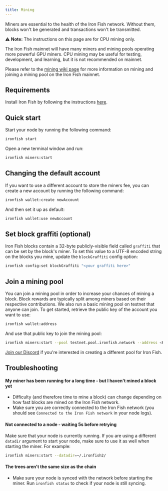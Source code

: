 ```yaml
---
title: Mining
---
```


Miners are essential to the health of the Iron Fish network. Without them, blocks won't be generated and transactions won't be transmitted.

⚠️️ **Note:** The instructions on this page are for CPU mining only.

The Iron Fish mainnet will have many miners and mining pools operating more
powerful GPU miners. CPU mining may be useful for testing, development, and
learning, but it is not recommended on mainnet.

Please refer to the [mining wiki
page](https://github.com/iron-fish/ironfish/wiki/Iron-Fish-Launch-Day-Mining)
for more information on mining and joining a mining pool on the Iron Fish
mainnet.

## Requirements
Install Iron Fish by following the instructions [here](/use/get-started/installation).

## Quick start
Start your node by running the following command:

```sh
ironfish start
```

Open a new terminal window and run:

```sh
ironfish miners:start
```

## Changing the default account
If you want to use a different account to store the miners fee, you can create a new account by running the following command:

```sh
ironfish wallet:create newAccount
```

And then set it up as default:

```sh
ironfish wallet:use newAccount
```

## Set block graffiti (optional)

Iron Fish blocks contain a 32-byte publicly-visible field called `graffiti` that can be set by the block's miner. To set this value to a UTF-8 encoded string on the blocks you mine, update the `blockGraffiti` config option:


```sh
ironfish config:set blockGraffiti "<your graffiti here>"
```

## Join a mining pool
You can join a mining pool in order to increase your chances of mining a block. Block rewards are typically split among miners based on their respective contributions. We also run a basic mining pool on testnet that anyone can join. To get started, retrieve the public key of the account you want to use:


```sh
ironfish wallet:address
```

And use that public key to join the mining pool:


```sh
ironfish miners:start --pool testnet.pool.ironfish.network --address <PUBLIC KEY>
```

[Join our Discord](https://discord.ironfish.network) if you're interested in creating a different pool for Iron Fish.

## Troubleshooting

#### My miner has been running for a long time - but I haven't mined a block yet
- Difficulty (and therefore time to mine a block) can change depending on how fast blocks are mined on the Iron Fish network.
- Make sure you are correctly connected to the Iron Fish network (you should see `Connected to the Iron Fish network` in your node logs).

#### Not connected to a node - waiting 5s before retrying
Make sure that your node is currently running. If you are using a different `datadir` argument to start your node, make sure to use it as well when starting the miner. For example:


```sh
ironfish miners:start --datadir=~/.ironfish2/
```

#### The trees aren't the same size as the chain
- Make sure your node is synced with the network before starting the miner. Run `ironfish status` to check if your node is still syncing.
